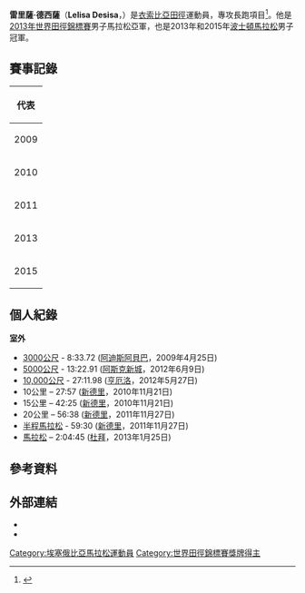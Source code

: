 {{noteTA|1=zh-cn:0米;zh-hk:0米;zh-tw:0公尺}}
{{Infobox sportsperson
| name                      = Lelisa Desisa
| image                     = Lelisa Desisa Benti boston marathon 2013.jpg
| alt                       = 
| real_name                 = 
| native_name               = 
| native_name_lang          = 
| romanizedname             = 
| english_name              = Lelisa Desisa
| birth_name                = 
| nationality               = 
| ethnicity                 = 
| hometown                  = 
| citizenship               = 
| birth_date                = {{Birth date and age|year=1990|month=1|day=14}}
| birth_place               = 
| death_date                = 
| death_place               = 
| resting_place             = 
| resting_place_coordinates = 
| monuments                 = 
| residence                 = 
| education                 = 
| alma_mater                = 
| years_active              = 2009年－
| height                    = 
| weight                    = 
| spouse                    = 
| country                   = 
| sport                     = 田徑
| event                     = 中長跑、長跑
| collegeteam               = 
| team                      = 
| turnedpro                 = 
| coach                     = 
| retired                   = 
| coaching                  = 
| worlds                    = 
{{ubl
|'''2010年世界半程馬拉松錦標賽'''：半程馬拉松第七名
|'''2010年世界半程馬拉松錦標賽'''：Team第三名
|'''2013年世界田徑錦標賽'''：馬拉松第二名
|'''2015年世界田徑錦標賽'''：馬拉松第七名
|'''2019年世界田徑錦標賽'''：馬拉松第一名
}}
| regionals                 = 
{{ubl
|'''2009年非洲青年田徑錦標賽'''：10000公尺第一名
|'''2011年非洲運動會'''：半程馬拉松第一名
}}
| nationals                 = 
{{ubl
|'''2012年FBK運動會'''：10000公尺第二名
}}
| olympics                  = 
| highestranking            = 
| pb                        = 
{{ubl
|'''3000公尺'''：8分33.72秒 （2009年）
|'''5000公尺'''：13分22.91秒 （2012年）
|'''10000公尺'''：27分11.98秒 （2012年）
|'''10公里'''：27分57秒 （2010年）
|'''15公里'''：42分25秒 （2010年）
|'''10英里'''：45分36秒 （2011年）
|'''20公里'''：56分38秒 （2011年）
|'''半程馬拉松'''：59分30秒 （2011年）
|'''馬拉松'''：2小時04分45秒 （2013年）
}}
| medaltemplates            = 
{{MedalCountry|{{ETH}}}}
{{MedalSport|男子田徑}}
{{MedalCompetition|非洲青年田徑錦標賽}}
{{MedalGold|2009年模里西斯黑河區Bambous|10000公尺}}
{{MedalCompetition|世界半程馬拉松錦標賽}}
{{MedalBronze|2010年中國廣西壯族自治區南寧市|Team}}
{{MedalCompetition|非洲運動會}}
{{MedalGold|2011年莫三比克馬布多|半程馬拉松}}
{{MedalCompetition|FBK運動會}}
{{MedalSilver|2012年荷蘭上愛塞省亨厄洛|10000公尺}}
{{MedalCompetition|世界田徑錦標賽}}
{{MedalSilver|2013年俄羅斯莫斯科|馬拉松}}
{{MedalGold|2019年卡達多哈|馬拉松}}
| show-medals               = 
| updated                   = 2019年10月6日
}}
'''雷里薩·德西薩'''（'''Lelisa Desisa'''，{{bd|1990年|1月14日||}}）是[[衣索比亞|衣索比亞]][[田徑|田徑]]運動員，專攻長跑項目<ref>{{cite web |url=http://www.iaaf.org/athletes/ethiopia/lelisa-desisa-250090 |title=Lelisa Desisa |publisher=IAAF |date=2016-05-21 |accessdate=2016-05-21 |archive-date=2016-05-22 |archive-url=https://web.archive.org/web/20160522211812/http://www.iaaf.org/athletes/ethiopia/lelisa-desisa-250090 |dead-url=no }}</ref>。他是[[2013年世界田徑錦標賽|2013年世界田徑錦標賽]]男子馬拉松亞軍，也是2013年和2015年[[波士頓馬拉松|波士頓馬拉松]]男子冠軍。

== 賽事記錄 ==
{| {{AchievementTable|Event=yes}}
|-
!colspan="6"|代表 {{ETH}}
|-
|2009
|{{link-en|2009年非洲青年田徑錦標賽|2009 African Junior Athletics Championships|非洲青年錦標賽}}
|[[模里西斯|模里西斯]]{{link-en|巴姆布斯|Bambous, Mauritius}}
|bgcolor=gold | 冠軍
|10,000公尺
|28:46.74
|-
|2010
|{{link-en|2010年世界半程馬拉松錦標賽|2010 IAAF World Half Marathon Championships|世界半程馬拉松錦標賽}}
|[[中國|中國]][[南寧|南寧]]
|第7名
|半程馬拉松
|1:01:28
|-
|2011
|[[2011年全非運動會|全非運動會]]
|[[莫三比克|莫三比克]][[馬普托|-{zh-hans:马普托; zh-hk:馬普托; zh-tw:馬布多;}-]]
|bgcolor=gold | 冠軍
|半程馬拉松
|1:04:31
|-
|2013
|[[2013年世界田徑錦標賽|世界錦標賽]]
|[[俄羅斯|俄羅斯]][[莫斯科|莫斯科]]
|bgcolor=silver | 亞軍
|馬拉松
|2:10:12
|-
|2015
|[[2015年世界田徑錦標賽|世界錦標賽]]
|[[中國|中國]][[北京|北京]]
|第7名
|馬拉松
|2:14:54
|}

== 個人紀錄 ==
'''室外'''
* [[3000米賽跑|3000公尺]] - 8:33.72 ([[阿迪斯阿貝巴|阿迪斯阿貝巴]]，2009年4月25日)
* [[5000米賽跑|5000公尺]] - 13:22.91 ([[阿斯克新城|阿斯克新城]]，2012年6月9日)
* [[10000米賽跑|10,000公尺]] - 27:11.98 ([[亨厄洛|亨厄洛]]，2012年5月27日)
* 10公里 – 27:57 ([[新德里|新德里]]，2010年11月21日)
* 15公里 – 42:25 ([[新德里|新德里]]，2010年11月21日)
* 20公里 – 56:38 ([[新德里|新德里]]，2011年11月27日)
* [[半程馬拉松|半程馬拉松]] - 59:30 ([[新德里|新德里]]，2011年11月27日)
* [[馬拉松|馬拉松]] – 2:04:45 ([[杜拜|杜拜]]，2013年1月25日)

== 參考資料 ==
{{Reflist}}

== 外部連結 ==
*{{IOC profile|id=lelisa-desisa}}
*{{IAAF name|250090}}

{{Commonscat|Lelisa Desisa|雷里薩·德西薩}}
{{DEFAULTSORT:Desisa, Lelisa}}
[[Category:埃塞俄比亞馬拉松運動員|Category:埃塞俄比亞馬拉松運動員]]
[[Category:世界田徑錦標賽獎牌得主|Category:世界田徑錦標賽獎牌得主]]